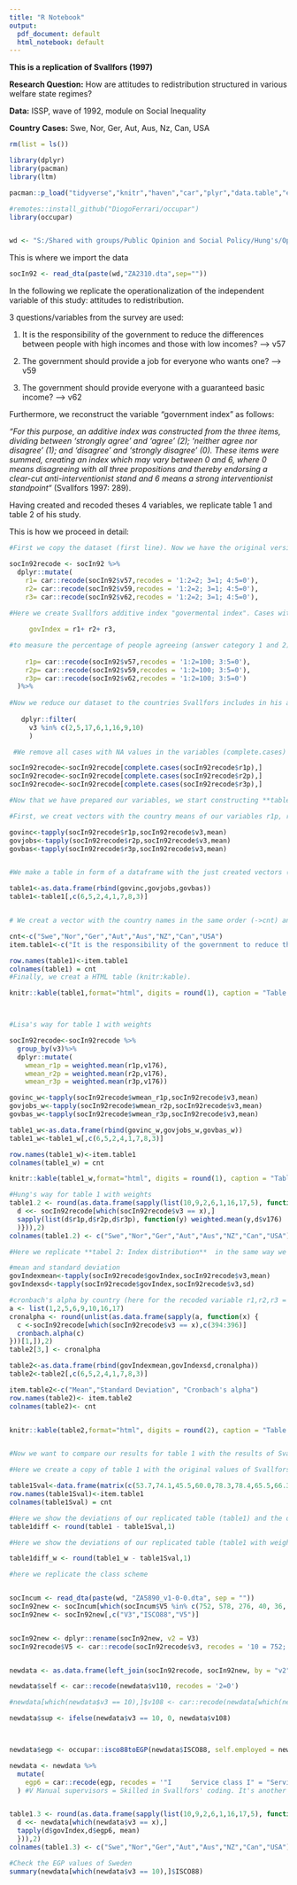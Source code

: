 ```yaml
---
title: "R Notebook"
output:
  pdf_document: default
  html_notebook: default
---
```

**This is a replication of Svallfors (1997)** 

**Research Question:** How are attitudes to redistribution structured in various welfare state regimes?

**Data:** ISSP, wave of 1992, module on Social Inequality 

**Country Cases:** Swe, Nor, Ger, Aut, Aus, Nz, Can, USA

```r
rm(list = ls())
```


```r

library(dplyr)
library(pacman)
library(ltm)

pacman::p_load("tidyverse","knitr","haven","car","plyr","data.table","expss","htmlTable","magrittr","ltm","questionr","survey","remotes")

#remotes::install_github("DiogoFerrari/occupar")
library(occupar)


wd <- "S:/Shared with groups/Public Opinion and Social Policy/Hung's/OpPol/Data/ISSP/Social Inequality/"

```


This is where we import the data

```r
socIn92 <- read_dta(paste(wd,"ZA2310.dta",sep=""))

```

In the following we replicate the operationalization of the independent variable of this study: attitudes to redistribution. 

3 questions/variables from the survey are used: 

1. It is the responsibility of the government to reduce the differences between people with high incomes and those with low incomes? --> v57

2. The government should provide a job for everyone who wants one? --> v59

3. The government should provide everyone with a guaranteed basic income? --> v62

Furthermore, we reconstruct the variable "government index" as follows: 

*“For this purpose, an additive index was constructed from the three items, dividing between 'strongly agree' and 'agree' (2); 'neither agree nor disagree' (1); and ‘disagree' and 'strongly disagree' (0). These items were summed, creating an index which may vary between 0 and 6, where 0 means disagreeing with all three propositions and thereby endorsing a clear-cut anti-interventionist stand and 6 means a strong interventionist standpoint“* (Svallfors 1997: 289). 

Having created and recoded theses 4 variables, we replicate table 1 and table 2 of his study.

This is how we proceed in detail: 
```r
#First we copy the dataset (first line). Now we have the original version (SocIn92) and a copied version with which we can work (SocIn92recode). In the latter we create new variables (dplyr:mutate) by recoding (car::recode) the above mentioned variables following Svallfors . 

socIn92recode <- socIn92 %>%  
  dplyr::mutate(
    r1= car::recode(socIn92$v57,recodes = '1:2=2; 3=1; 4:5=0'),
    r2= car::recode(socIn92$v59,recodes = '1:2=2; 3=1; 4:5=0'),
    r3= car::recode(socIn92$v62,recodes = '1:2=2; 3=1; 4:5=0'),
      
#Here we create Svallfors additive index "govermental index". Cases with at least one                               NA value are automatically excluded. 

     govIndex = r1+ r2+ r3,   

#to measure the percentage of people agreeing (answer category 1 and 2). Needed for table 1.     
 
    r1p= car::recode(socIn92$v57,recodes = '1:2=100; 3:5=0'), 
    r2p= car::recode(socIn92$v59,recodes = '1:2=100; 3:5=0'),
    r3p= car::recode(socIn92$v62,recodes = '1:2=100; 3:5=0')
  )%>%
  
#Now we reduce our dataset to the countries Svallfors includes in his analysis (dyplr:filter).
  
   dplyr::filter(
     v3 %in% c(2,5,17,6,1,16,9,10)  
     )

 #We remove all cases with NA values in the variables (complete.cases)

socIn92recode<-socIn92recode[complete.cases(socIn92recode$r1p),]
socIn92recode<-socIn92recode[complete.cases(socIn92recode$r2p),]
socIn92recode<-socIn92recode[complete.cases(socIn92recode$r3p),]

#Now that we have prepared our variables, we start constructing **table 1: Attitudes to redistribution in eight nations**:

#First, we creat vectors with the country means of our variables r1p, r2p, r3p (tapply).

govinc<-tapply(socIn92recode$r1p,socIn92recode$v3,mean) 
govjobs<-tapply(socIn92recode$r2p,socIn92recode$v3,mean)
govbas<-tapply(socIn92recode$r3p,socIn92recode$v3,mean)


#We make a table in form of a dataframe with the just created vectors (rbind) and sort the columns of the table following Svallfors.

table1<-as.data.frame(rbind(govinc,govjobs,govbas))
table1<-table1[,c(6,5,2,4,1,7,8,3)]   


# We creat a vector with the country names in the same order (->cnt) and a vector with the questions belonging to the variables (-> item.table1). The first is used as column names, the latter as row names. 

cnt<-c("Swe","Nor","Ger","Aut","Aus","NZ","Can","USA") 
item.table1<-c("It is the responsibility of the government to reduce the differences between people with high incomes and those with low incomes?","The government should provide a job for everyone who wants one?","The government should provide everyone with a guaranteed basic income?")

row.names(table1)<-item.table1
colnames(table1) = cnt
#Finally, we creat a HTML table (knitr:kable).

knitr::kable(table1,format="html", digits = round(1), caption = "Table 1. Attitudes to redistribution in eight nations. Percentage agreeing with certain propositions")




```



```r
#Lisa's way for table 1 with weights 

socIn92recode<-socIn92recode %>%
  group_by(v3)%>% 
  dplyr::mutate(
    wmean_r1p = weighted.mean(r1p,v176),
    wmean_r2p = weighted.mean(r2p,v176),
    wmean_r3p = weighted.mean(r3p,v176))

govinc_w<-tapply(socIn92recode$wmean_r1p,socIn92recode$v3,mean) 
govjobs_w<-tapply(socIn92recode$wmean_r2p,socIn92recode$v3,mean)
govbas_w<-tapply(socIn92recode$wmean_r3p,socIn92recode$v3,mean)  

table1_w<-as.data.frame(rbind(govinc_w,govjobs_w,govbas_w))
table1_w<-table1_w[,c(6,5,2,4,1,7,8,3)]  

row.names(table1_w)<-item.table1
colnames(table1_w) = cnt

knitr::kable(table1_w,format="html", digits = round(1), caption = "Table 1 (with weights). Attitudes to redistribution in eight nations. Percentage agreeing with certain propositions")
```





```r
#Hung's way for table 1 with weights
table1.2 <- round(as.data.frame(sapply(list(10,9,2,6,1,16,17,5), function(x) {
  d <<- socIn92recode[which(socIn92recode$v3 == x),]
  sapply(list(d$r1p,d$r2p,d$r3p), function(y) weighted.mean(y,d$v176)
  )})),2)
colnames(table1.2) <- c("Swe","Nor","Ger","Aut","Aus","NZ","Can","USA")

```






```r

#Here we replicate **tabel 2: Index distribution**  in the same way we constructed table 1. 

#mean and standard deviation 
govIndexmean<-tapply(socIn92recode$govIndex,socIn92recode$v3,mean)
govIndexsd<-tapply(socIn92recode$govIndex,socIn92recode$v3,sd)

#cronbach's alpha by country (here for the recoded variable r1,r2,r3 = 394:396!)
a <- list(1,2,5,6,9,10,16,17)
cronalpha <- round(unlist(as.data.frame(sapply(a, function(x) {
  c <-socIn92recode[which(socIn92recode$v3 == x),c(394:396)]
  cronbach.alpha(c)
}))[1,]),2)
table2[3,] <- cronalpha

table2<-as.data.frame(rbind(govIndexmean,govIndexsd,cronalpha))
table2<-table2[,c(6,5,2,4,1,7,8,3)]

item.table2<-c("Mean","Standard Deviation", "Cronbach's alpha")
row.names(table2)<- item.table2
colnames(table2)<- cnt 


knitr::kable(table2,format="html", digits = round(2), caption = "Table 2. Government Index. Distributions")



```


```r
#Now we want to compare our results for table 1 with the results of Svallfors 

#Here we create a copy of table 1 with the original values of Svallfors

table1Sval<-data.frame(matrix(c(53.7,74.1,45.5,60.0,78.3,78.4,65.5,66.3, 58.1,69.5,72.1,51.2, 42.6, 39.4, 50.9, 53.1, 49.1, 60.5, 47.9, 40.1, 48.6, 38.3, 47.1, 34.2),nrow = 3,ncol = 8))
row.names(table1Sval)<-item.table1
colnames(table1Sval) = cnt

#Here we show the deviations of our replicated table (table1) and the original table (table1Sval).
table1diff <- round(table1 - table1Sval,1)

#Here we show the deviations of our replicated table (table1 with weights) and the original table (table1Sval).

table1diff_w <- round(table1_w - table1Sval,1)
```



```r
#here we replicate the class scheme


socIncum <- read_dta(paste(wd, "ZA5890_v1-0-0.dta", sep = ""))
socIn92new <- socIncum[which(socIncum$V5 %in% c(752, 578, 276, 40, 36, 554, 124, 840) & socIncum$V4 == 1992),]
socIn92new <- socIn92new[,c("V3","ISCO88","V5")]


socIn92new <- dplyr::rename(socIn92new, v2 = V3)
socIn92recode$V5 <- car::recode(socIn92recode$v3, recodes = '10 = 752; 1 = 36; 2 = 276; 9 = 578; 6 = 40; 16 = 554; 17 = 124; 5= 840')


newdata <- as.data.frame(left_join(socIn92recode, socIn92new, by = "v2"))

newdata$self <- car::recode(newdata$v110, recodes = '2=0')

#newdata[which(newdata$v3 == 10),]$v108 <- car::recode(newdata[which(newdata$v3 == 10),]$v108, recodes = 'NA = 0')

newdata$sup <- ifelse(newdata$v3 == 10, 0, newdata$v108)



newdata$egp <- occupar::isco88toEGP(newdata$ISCO88, self.employed = newdata$self,n.employees = newdata$sup)

newdata <- newdata %>%
  mutate(
    egp6 = car::recode(egp, recodes = '"I     Service class I" = "Service I";"II    Service class II" = "Service II"; "III.a Routine non-manual, higher grade" = "Routine"; "III.b Routine non-manual, lower grade" = "Routine"; "IV.a  Self-employed with employees" = "Self"; "IV.b  Self-employed with no empoyees" = "Self"; "IV.c  Self-employed Farmers etc" = "Self"; "V     Manual supervisors/Lower grade technicians" = "Skilled";"VI    Skilled workers" = "Skilled"; "VII.a Unskilled workers" = "Unskilled"; "VII.b Farm labours" = "Unskilled"')
  ) #V Manual supervisors = Skilled in Svallfors' coding. It's another decision he made. 


table1.3 <- round(as.data.frame(sapply(list(10,9,2,6,1,16,17,5), function(x) {
  d <<- newdata[which(newdata$v3 == x),]
  tapply(d$govIndex,d$egp6, mean)
  })),2)
colnames(table1.3) <- c("Swe","Nor","Ger","Aut","Aus","NZ","Can","USA")

#Check the EGP values of Sweden
summary(newdata[which(newdata$v3 == 10),]$ISCO88)


```

